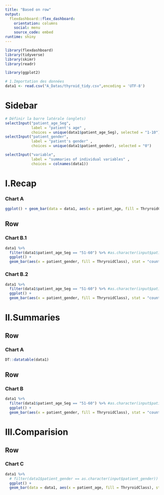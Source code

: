 ```yaml
---
title: "Based on row"
output: 
  flexdashboard::flex_dashboard:
    orientation: columns
    social: menu
    source_code: embed
runtime: shiny
---
```


```r
library(flexdashboard)
library(tidyverse)
library(skimr)
library(readr)

library(ggplot2)

```

```r
# 1.Importation des données
data1 <- read.csv("A_Datas/thyroid_tidy.csv",encoding = 'UTF-8')
```
Sidebar {.sidebar}
=======================================================================

```r
# Définir la barre latérale (onglets)
selectInput("patient_age_Seg", 
            label = "patient's age" , 
            choices = unique(data1$patient_age_Seg), selected = "1-10")
selectInput("patient_gender", 
            label = "patient's gender" , 
            choices = unique(data1$patient_gender), selected = "0")

selectInput("variable", 
            label = "summaries of individual variables" , 
            choices = colnames(data1))
```


Ⅰ.Recap
=======================================================================
### Chart A

```r
ggplot() + geom_bar(data = data1, aes(x = patient_age, fill = ThryroidClass), stat = "count",position = "dodge")+ scale_fill_brewer(palette = 'Accent')
```

Row {.tabset .tabset-fade}
-----------------------------------------------------------------------

### Chart B.1

```r
data1 %>% 
  filter(data1$patient_age_Seg == "51-60") %>% #as.character(input$patient_age_Seg))
  ggplot() + 
  geom_bar(aes(x = patient_gender, fill = ThryroidClass), stat = "count",position = "dodge")
```

### Chart B.2

```r
data1 %>% 
  filter(data1$patient_age_Seg == "51-60") %>% #as.character(input$patient_age_Seg))
  ggplot() + 
  geom_bar(aes(x = patient_gender, fill = ThryroidClass), stat = "count",position = "dodge")
```
















Ⅱ.Summaries {data-orientation=rows}
=======================================================================

Row {data-height=650}
-----------------------------------------------------------------------

### Chart A

```r
DT::datatable(data1)
```

Row {data-width=350}
-----------------------------------------------------------------------

### Chart B

```r
data1 %>% 
  filter(data1$patient_age_Seg == "51-60") %>% #as.character(input$patient_age_Seg))
  ggplot() + 
  geom_bar(aes(x = patient_gender, fill = ThryroidClass), stat = "count",position = "dodge")
```



















Ⅲ.Comparision {data-orientation=rows}
=======================================================================

Row {data-width=350}
-----------------------------------------------------------------------
### Chart C

```r
data1 %>% 
  # filter(data1$patient_gender == as.character(input$patient_gender))
  ggplot() + 
  geom_bar(data = data1, aes(x = patient_age, fill = ThryroidClass), stat = "count",position = "dodge")+ scale_fill_brewer(palette = 'Accent')
```
